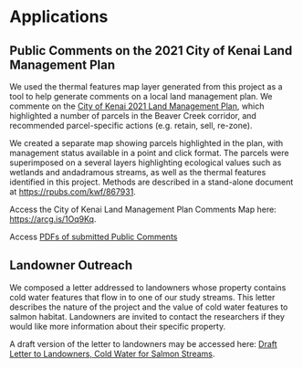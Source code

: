 # Applications

## Public Comments on the 2021 City of Kenai Land Management Plan

We used the thermal features map layer generated from this project as a tool to help generate comments on a local land management plan. We commente on the [City of Kenai 2021 Land Management Plan](https://www.kenai.city/lands/page/land-management-plan), which highlighted a number of parcels in the Beaver Creek corridor, and recommended parcel-specific actions (e.g. retain, sell, re-zone).

We created a separate map showing parcels highlighted in the plan, with management status available in a point and click format. The parcels were superimposed on a several layers highlighting ecological values such as wetlands and andadramous streams, as well as the thermal features identified in this project. Methods are described in a stand-alone document at <https://rpubs.com/kwf/867931>.

Access the City of Kenai Land Management Plan Comments Map here: <https://arcg.is/1Oq9Kq>.

Access [PDFs of submitted Public Comments](https://drive.google.com/drive/folders/109UHv1OUinpmbCxyP89VnzyCUR23SYh3?usp=sharing)

## Landowner Outreach

We composed a letter addressed to landowners whose property contains cold water features that flow in to one of our study streams. This letter describes the nature of the project and the value of cold water features to salmon habitat. Landowners are invited to contact the researchers if they would like more information about their specific property.

A draft version of the letter to landowners may be accessed here: [Draft Letter to Landowners, Cold Water for Salmon Streams](https://drive.google.com/drive/folders/109UHv1OUinpmbCxyP89VnzyCUR23SYh3?usp=sharing).
